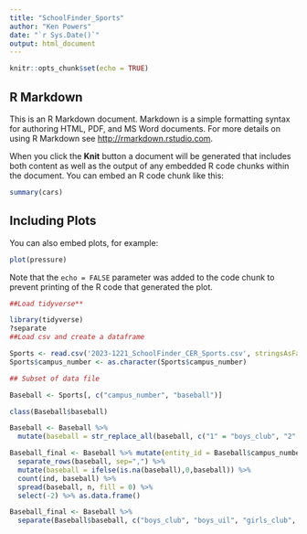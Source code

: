```yaml
---
title: "SchoolFinder_Sports"
author: "Ken Powers"
date: "`r Sys.Date()`"
output: html_document
---
```


```r
knitr::opts_chunk$set(echo = TRUE)
```

## R Markdown

This is an R Markdown document. Markdown is a simple formatting syntax for authoring HTML, PDF, and MS Word documents. For more details on using R Markdown see <http://rmarkdown.rstudio.com>.

When you click the **Knit** button a document will be generated that includes both content as well as the output of any embedded R code chunks within the document. You can embed an R code chunk like this:

```r
summary(cars)
```

## Including Plots

You can also embed plots, for example:

```r
plot(pressure)
```

Note that the `echo = FALSE` parameter was added to the code chunk to prevent printing of the R code that generated the plot.

```r
##Load tidyverse**

library(tidyverse)
?separate
##Load csv and create a dataframe

Sports <- read.csv('2023-1221_SchoolFinder_CER_Sports.csv', stringsAsFactors = FALSE, header = TRUE)
Sports$campus_number <- as.character(Sports$campus_number)

## Subset of data file

Baseball <- Sports[, c("campus_number", "baseball")]

class(Baseball$baseball)

Baseball <- Baseball %>%
  mutate(baseball = str_replace_all(baseball, c("1" = "boys_club", "2" = "boys_uil", "3" = "girls_club", "4" = "girls_uil", "5" = "coed_club", "6" = "coed_uil", "-99" = "NA")))

Baseball_final <- Baseball %>% mutate(entity_id = Baseball$campus_number) %>%
  separate_rows(baseball, sep=",") %>%
  mutate(baseball = ifelse(is.na(baseball),0,baseball)) %>%
  count(ind, baseball) %>%
  spread(baseball, n, fill = 0) %>%
  select(-2) %>% as.data.frame()

Baseball_final <- Baseball %>% 
  separate(Baseball$baseball, c("boys_club", "boys_uil", "girls_club", "girls_uil", "coed_club",  "coed_uil", "NA"), extra = "drop", fill = "right")
    
  


```













